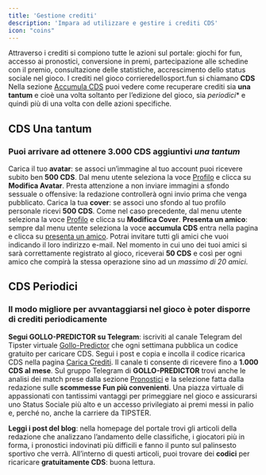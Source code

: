```yaml
---
title: 'Gestione crediti'
description: 'Impara ad utilizzare e gestire i crediti CDS'
icon: "coins"
---
```


Attraverso i crediti si compiono tutte le azioni sul portale: giochi for fun, accesso ai pronostici, conversione in premi, 
partecipazione alle schedine con il premio, consultazione delle statistiche, accrescimento dello status sociale nel gioco.
I crediti nel gioco corrieredellosport.fun si chiamano **CDS**
Nella sezione [Accumula CDS](https://corrieredellosport.fun/user/accumulates) puoi vedere come recuperare crediti sia  **una tantum** e cioè una volta soltanto per l’edizione del gioco, sia *periodici** e quindi più di una volta con delle azioni specifiche.

## CDS Una tantum
### Puoi arrivare ad ottenere 3.000 CDS aggiuntivi _una tantum_

Carica il tuo **avatar**: se associ un’immagine al tuo account puoi ricevere subito ben **500 CDS**. 
Dal menu utente seleziona la voce [Profilo](https://corrieredellosport.fun/user/gollofun/details) e clicca su **Modifica Avatar**.
<Alert>
Presta attenzione a non inviare immagini a sfondo sessuale o offensive: la redazione controllerà ogni invio prima che venga pubblicato.
</Alert>
Carica la tua **cover**: se associ uno sfondo al tuo profilo personale ricevi **500 CDS**. 
Come nel caso precedente, dal menu utente seleziona la voce [Profilo](https://corrieredellosport.fun/user/gollofun/details) e clicca su **Modifica Cover**.
**Presenta un amico**: sempre dal menu utente seleziona la voce **accumula CDS** entra nella pagina e clicca su [presenta un amico](https://corrieredellosport.fun/user/accumulates). 
Potrai invitare tutti gli amici che vuoi indicando il loro indirizzo e-mail. 
Nel momento in cui uno dei tuoi amici si sarà correttamente registrato al gioco, riceverai **50 CDS** e così per ogni amico che compirà la stessa operazione sino ad un _massimo di 20 amici_.


## CDS Periodici
### Il modo migliore per avvantaggiarsi nel gioco è poter disporre di crediti periodicamente

**Segui GOLLO-PREDICTOR su Telegram**: iscriviti al canale Telegram del Tipster virtuale [Gollo-Predictor](https://t.me/gollovaluebet ) che ogni settimana pubblica un codice gratuito per caricare CDS.
Segui i post e copia e incolla il codice ricarica CDS nella pagina [Carica Crediti](https://corrieredellosport.fun/user/accumulates). 
Il canale ti consente di ricevere fino a **1.000 CDS al mese**.
Sul gruppo Telegram di **GOLLO-PREDICTOR** trovi anche le analisi dei match prese dalla sezione [Pronostici](https://corrieredellosport.fun/algoritmo-del-gol) e la selezione fatta dalla redazione sulle **scommesse Fun più convenienti**. 
Una piazza virtuale di appassionati con tantissimi vantaggi per primeggiare nel gioco e assicurarsi uno Status Sociale più alto e un accesso privilegiato ai premi messi in palio e, perché no, anche la carriere da TIPSTER.

**Leggi i post del blog**: nella homepage del portale trovi gli articoli della redazione che analizzano l’andamento delle classifiche, i giocatori più in forma, i pronostici indovinati più difficili e fanno il punto sul palinsesto sportivo che verrà. 
All’interno di questi articoli, puoi trovare dei **codici** per ricaricare **gratuitamente CDS**: buona lettura.

